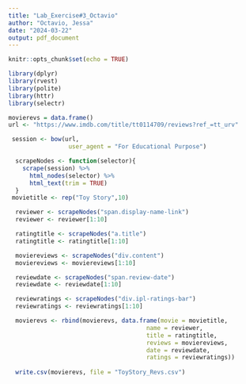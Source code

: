 ```yaml
---
title: "Lab_Exercise#3_Octavio"
author: "Octavio, Jessa"
date: "2024-03-22"
output: pdf_document
---
```


```r
knitr::opts_chunk$set(echo = TRUE)
```


```r
library(dplyr)
library(rvest)
library(polite)
library(httr)
library(selectr)

movierevs = data.frame()
url <- "https://www.imdb.com/title/tt0114709/reviews?ref_=tt_urv"

 session <- bow(url,
                 user_agent = "For Educational Purpose")

  scrapeNodes <- function(selector){
    scrape(session) %>%
      html_nodes(selector) %>%
      html_text(trim = TRUE)
  }
 movietitle <- rep("Toy Story",10)

  reviewer <- scrapeNodes("span.display-name-link")
  reviewer <- reviewer[1:10]

  ratingtitle <- scrapeNodes("a.title")
  ratingtitle <- ratingtitle[1:10]

  moviereviews <- scrapeNodes("div.content")
  moviereviews <- moviereviews[1:10]

  reviewdate <- scrapeNodes("span.review-date")
  reviewdate <- reviewdate[1:10]

  reviewratings <- scrapeNodes("div.ipl-ratings-bar")
  reviewratings <- reviewratings[1:10]

  movierevs <- rbind(movierevs, data.frame(movie = movietitle,
                                       name = reviewer,
                                       title = ratingtitle,
                                       reviews = moviereviews,
                                       date = reviewdate,
                                       ratings = reviewratings))
  
  write.csv(movierevs, file = "ToyStory_Revs.csv")

```


